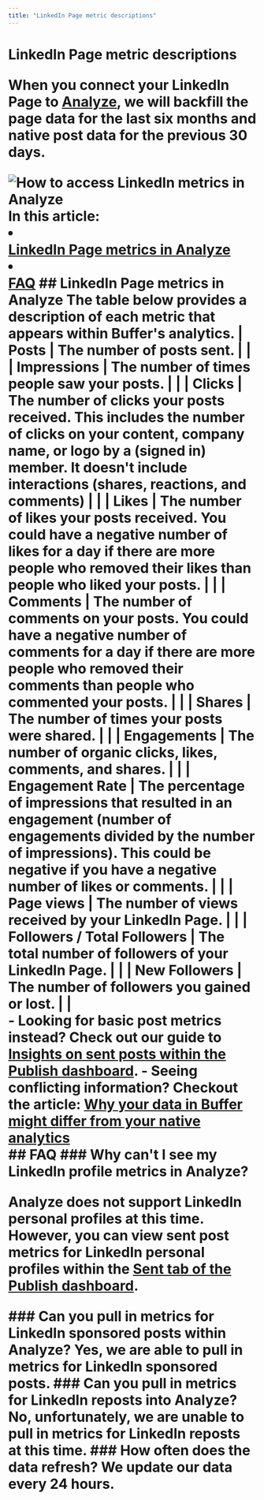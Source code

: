 ```yaml
---
title: "LinkedIn Page metric descriptions"
---
```


# LinkedIn Page metric descriptions <a href="javascript:window.print()" class="printArticle" title="Print this article" aria-label="Print this Article"><i class="icon-print"></i></a> <p>When you connect your LinkedIn Page to [Analyze](https://analyze.buffer.com), we will backfill the page data for the last six months and native post data for the previous 30 days.</p> ![How to access LinkedIn metrics in Analyze](//d33v4339jhl8k0.cloudfront.net/docs/assets/64cb6cf86d4a3e191f237e66/images/668ed9985940934e140f5cd1/file-VhDukCmcIV.jpg) In this article: <li></li>[LinkedIn Page metrics in Analyze](#LinkedIn-Page-metrics-in-Analyze-eqAKO)</li> <li></li>[FAQ](#FAQ-l5QWl)</li> ## LinkedIn Page metrics in Analyze The table below provides a description of each metric that appears within Buffer's analytics. | **Posts** | The number of posts sent. | | | **Impressions** | The number of times people saw your posts. | | | **Clicks** | The number of clicks your posts received. This includes the number of clicks on your content, company name, or logo by a (signed in) member. It doesn't include interactions (shares, reactions, and comments) | | | **Likes** | The number of likes your posts received. You could have a negative number of likes for a day if there are more people who removed their likes than people who liked your posts. | | | **Comments** | The number of comments on your posts. You could have a negative number of comments for a day if there are more people who removed their comments than people who commented your posts. | | | **Shares** | The number of times your posts were shared. | | | **Engagements** | The number of organic clicks, likes, comments, and shares. | | | **Engagement Rate** | The percentage of impressions that resulted in an engagement (number of engagements divided by the number of impressions). This could be negative if you have a negative number of likes or comments. | | | **Page views** | The number of views received by your LinkedIn Page. | | | **Followers / Total Followers** | The total number of followers of your LinkedIn Page. | | | **New Followers** | The number of followers you gained or lost. | | <div class="callout-blue"> - Looking for basic post metrics instead? Check out our guide to [Insights on sent posts within the Publish dashboard](https://support.buffer.com//support.buffer.com/article/517-insights-on-shared-posts-within-your-publishing-dashboard).</li> - Seeing conflicting information? Checkout the article: [Why your data in Buffer might differ from your native analytics](https://buffer.helpscoutdocs.com/article/525-why-your-data-in-buffer-might-differ-from-your-native-analytics)</li> </div> ## FAQ ### Why can't I see my LinkedIn profile metrics in Analyze? <p>Analyze does not support LinkedIn personal profiles at this time. However, you can view sent post metrics for LinkedIn personal profiles within the [Sent tab of the Publish dashboard](https://support.buffer.com//support.buffer.com/article/517-insights-on-shared-posts-within-your-publishing-dashboard).</p> ### Can you pull in metrics for LinkedIn sponsored posts within Analyze? Yes, we are able to pull in metrics for LinkedIn sponsored posts. ### Can you pull in metrics for LinkedIn reposts into Analyze? No, unfortunately, we are unable to pull in metrics for LinkedIn reposts at this time. ### How often does the data refresh? We update our data every 24 hours.